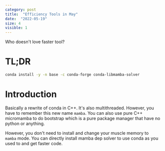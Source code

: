 ```yaml
---
category: post
title:  "Efficiency Tools in May"
date:  "2022-05-19"
size: 4
visible: 1
---
```


Who doesn't love faster tool?

# TL;DR
```.sh
conda install -y -n base -c conda-forge conda-libmamba-solver
```

# Introduction
Basically a rewrite of conda in C++. It's also multithreaded. However, you have to remember this new name `mamba`. You can also use pure C++ micromamba to do bootstrap which is a pure package manager that have no python or anything.

However, you don't need to install and change your muscle memory to `mamba` mode. You can directly install mamba dep solver to use conda as you used to and get faster code.

